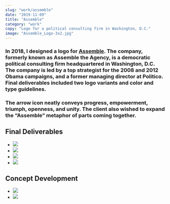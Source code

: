 ```yaml
---
slug: "work/assemble"
date: "2019-11-09"
title: "Assemble"
category: "work"
copy: "Logo for a political consulting firm in Washington, D.C."
image: "Assemble_Logo-3x2.jpg"
---
```


### In 2018, I designed a logo for [Assemble](https://www.assembletheagency.com/). The company, formerly known as Assemble the Agency, is a democratic political consulting firm headquartered in Washington, D.C. The company is led by a top strategist for the 2008 and 2012 Obama campaigns, and a former managing director at Politico. Final deliverables included two logo variants and color and type guidelines.

### The arrow icon neatly conveys progress, empowerment, triumph, openness, and unity. The client also wished to expand the “Assemble” metaphor of parts coming together.

## Final Deliverables

- ![](Assemble_Logo-3x2.jpg)
- ![](Assemble_Wordmark-3x2.jpg)
- ![](Assemble_Guidelines-3x2.jpg)
- ![](Assemble_Guidelines_Type-3x2.jpg)

## Concept Development

- ![](Assemble_Directions-1.jpg)
- ![](Assemble_Directions-2.jpg)

### &nbsp;
